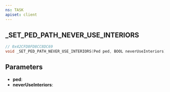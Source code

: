 ```yaml
---
ns: TASK
apiset: client
---
```

## _SET_PED_PATH_NEVER_USE_INTERIORS

```c
// 0x42CFD8FD8CC8DC69
void _SET_PED_PATH_NEVER_USE_INTERIORS(Ped ped, BOOL neverUseInteriors);
```


## Parameters
* **ped**:
* **neverUseInteriors**: